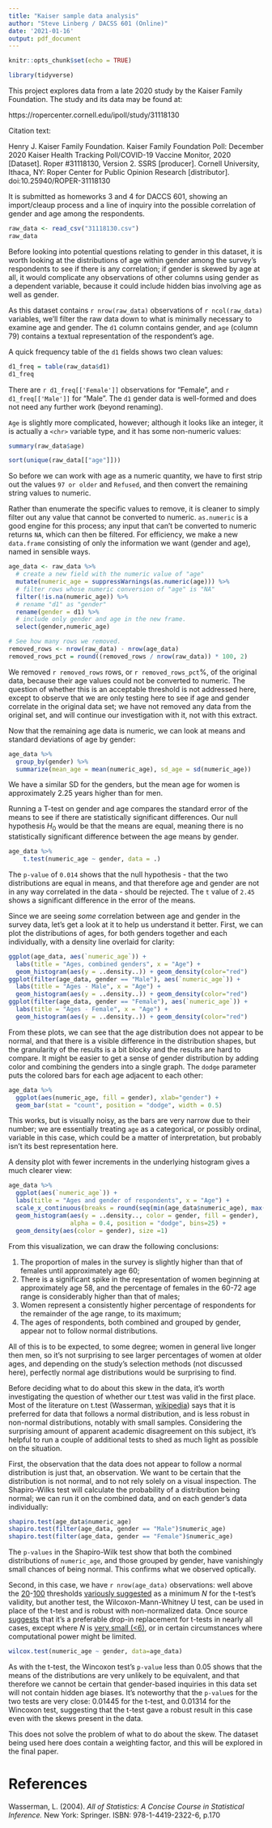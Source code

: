 ```yaml
---
title: "Kaiser sample data analysis"
author: "Steve Linberg / DACSS 601 (Online)"
date: '2021-01-16'
output: pdf_document
---
```


```r
knitr::opts_chunk$set(echo = TRUE)
```

```r
library(tidyverse)
```

This project explores data from a late 2020 study by the Kaiser Family Foundation. The study and its data may be found at:

https://ropercenter.cornell.edu/ipoll/study/31118130

Citation text: 

Henry J. Kaiser Family Foundation. Kaiser Family Foundation Poll: December 2020 Kaiser Health Tracking Poll/COVID-19 Vaccine Monitor, 2020 [Dataset]. Roper #31118130, Version 2. SSRS [producer]. Cornell University, Ithaca, NY: Roper Center for Public Opinion Research [distributor]. doi:10.25940/ROPER-31118130

It is submitted as homeworks 3 and 4 for DACCS 601, showing an import/cleaup process and a line of inquiry into the possible correlation of gender and age among the respondents.

```r
raw_data <- read_csv("31118130.csv")
raw_data
```

Before looking into potential questions relating to gender in this dataset, it is worth looking at the distributions of age within gender among the survey's respondents to see if there is any correlation; if gender is skewed by age at all, it would complicate any observations of other columns using gender as a dependent variable, because it could include hidden bias involving age as well as gender.

As this dataset contains `r nrow(raw_data)` observations of `r ncol(raw_data)` variables, we'll filter the raw data down to what is minimally necessary to examine age and gender. The `d1` column contains gender, and `age` (column 79) contains a textual representation of the respondent's age.

A quick frequency table of the `d1` fields shows two clean values:

```r
d1_freq = table(raw_data$d1)
d1_freq
```

There are `r d1_freq[['Female']]` observations for "Female", and `r d1_freq[['Male']]` for "Male". The `d1` gender data is well-formed and does not need any further work (beyond renaming).

`Age` is slightly more complicated, however; although it looks like an integer, it is actually a `<chr>` variable type, and it has some non-numeric values:

```r
summary(raw_data$age)
```


```r
sort(unique(raw_data[["age"]]))
```
So before we can work with age as a numeric quantity, we have to first strip out the values `97 or older` and `Refused`, and then convert the remaining string values to numeric.

Rather than enumerate the specific values to remove, it is cleaner to simply filter out any value that cannot be converted to numeric. `as.numeric` is a good engine for this process; any input that can't be converted to numeric returns `NA`, which can then be filtered. For efficiency, we make a new `data.frame` consisting of only the information we want (gender and age), named in sensible ways.

```r
age_data <- raw_data %>%
  # create a new field with the numeric value of "age"
  mutate(numeric_age = suppressWarnings(as.numeric(age))) %>%
  # filter rows whose numeric conversion of "age" is "NA"
  filter(!is.na(numeric_age)) %>%
  # rename "d1" as "gender"
  rename(gender = d1) %>%
  # include only gender and age in the new frame.
  select(gender,numeric_age)

# See how many rows we removed.
removed_rows <- nrow(raw_data) - nrow(age_data)
removed_rows_pct = round((removed_rows / nrow(raw_data)) * 100, 2)
```

We removed `r removed_rows` rows, or `r removed_rows_pct`%, of the original data, because their age values could not be converted to numeric. The question of whether this is an acceptable threshold is not addressed here, except to observe that we are only testing here to see if age and gender correlate in the original data set; we have not removed any data from the original set, and will continue our investigation with it, not with this extract.

Now that the remaining age data is numeric, we can look at means and standard deviations of age by gender:

```r
age_data %>%
  group_by(gender) %>%
  summarize(mean_age = mean(numeric_age), sd_age = sd(numeric_age))
```

We have a similar SD for the genders, but the mean age for women is approximately 2.25 years higher than for men. 

Running a T-test on gender and age compares the standard error of the means to see if there are statistically significant differences. Our null hypothesis $H_0$ would be that the means are equal, meaning there is no statistically significant difference between the age means by gender.

```r
age_data %>%
    t.test(numeric_age ~ gender, data = .)
```

The `p-value` of `0.014` shows that the null hypothesis - that the two distributions are equal in means, and that therefore age and gender are not in any way correlated in the data - should be rejected. The `t` value of `2.45` shows a significant difference in the error of the means. 

Since we are seeing *some* correlation between age and gender in the survey data, let's get a look at it to help us understand it better. First, we can plot the distributions of ages, for both genders together and each individually, with a density line overlaid for clarity:

```r
ggplot(age_data, aes(`numeric_age`)) + 
  labs(title = "Ages, combined genders", x = "Age") +
  geom_histogram(aes(y = ..density..)) + geom_density(color="red")
ggplot(filter(age_data, gender == "Male"), aes(`numeric_age`)) +
  labs(title = "Ages - Male", x = "Age") +
  geom_histogram(aes(y = ..density..)) + geom_density(color="red")
ggplot(filter(age_data, gender == "Female"), aes(`numeric_age`)) +
  labs(title = "Ages - Female", x = "Age") +
  geom_histogram(aes(y = ..density..)) + geom_density(color="red")
```
From these plots, we can see that the age distribution does not appear to be normal, and that there is a visible difference in the distribution shapes, but the granularity of the results is a bit blocky and the results are hard to compare. It might be easier to get a sense of gender distribution by adding color and combining the genders into a single graph. The `dodge` parameter puts the colored bars for each age adjacent to each other:

```r
age_data %>% 
  ggplot(aes(numeric_age, fill = gender), xlab="gender") + 
  geom_bar(stat = "count", position = "dodge", width = 0.5)
```
This works, but is visually noisy, as the bars are very narrow due to their number; we are essentially treating `age` as a categorical, or possibly ordinal, variable in this case, which could be a matter of interpretation, but probably isn't its best representation here.

A density plot with fewer increments in the underlying histogram gives a much clearer view:

```r
age_data %>% 
  ggplot(aes(`numeric_age`)) + 
  labs(title = "Ages and gender of respondents", x = "Age") +
  scale_x_continuous(breaks = round(seq(min(age_data$numeric_age), max(age_data$numeric_age), by = 4),1)) +
  geom_histogram(aes(y = ..density.., color = gender, fill = gender),  
                 alpha = 0.4, position = "dodge", bins=25) + 
  geom_density(aes(color = gender), size =1)
```
From this visualization, we can draw the following conclusions:

1. The proportion of males in the survey is slightly higher than that of females until approximately age 60;
1. There is a significant spike in the representation of women beginning at approximately age 58, and the percentage of females in the 60-72 age range is considerably higher than that of males;
1. Women represent a consistently higher percentage of respondents for the remainder of the age range, to its maximum;
1. The ages of respondents, both combined and grouped by gender, appear not to follow normal distributions.

All of this is to be expected, to some degree; women in general live longer then men, so it's not surprising to see larger percentages of women at older ages, and depending on the study's selection methods (not discussed here), perfectly normal age distributions would be surprising to find.

Before deciding what to do about this skew in the data, it's worth investigating the question of whether our t.test was valid in the first place. Most of the literature on t.test (Wasserman, [wikipedia](https://en.wikipedia.org/wiki/Student%27s_t-test#Assumptions)) says that it is preferred for data that follows a normal distribution, and is less robust in non-normal distributions, notably with small samples. Considering the surprising amount of apparent academic disagreement on this subject, it's helpful to run a couple of additional tests to shed as much light as possible on the situation.

First, the observation that the data does not appear to follow a normal distribution is just that, an observation. We want to be certain that the distribution is not normal, and to not rely solely on a visual inspection. The Shapiro-Wilks test will calculate the probability of a distribution being normal; we can run it on the combined data, and on each gender's data individually:

```r
shapiro.test(age_data$numeric_age)
shapiro.test(filter(age_data, gender == "Male")$numeric_age)
shapiro.test(filter(age_data, gender == "Female")$numeric_age)
```
The `p-values` in the Shapiro-Wilk test show that both the combined distributions of `numeric_age`, and those grouped by gender, have vanishingly small chances of being normal. This confirms what we observed optically.

Second, in this case, we have `r nrow(age_data)` observations: well above the [20](https://www.statisticshowto.com/probability-and-statistics/non-normal-distributions/)-[100](https://thestatsgeek.com/2013/09/28/the-t-test-and-robustness-to-non-normality/) thresholds [variously suggested](https://stats.stackexchange.com/a/9575) as a minimum $N$ for the t-test's validity, but another test, the Wilcoxon-Mann-Whitney U test, can be used in place of the t-test and is robust with non-normalized data. Once source [suggests](https://stats.stackexchange.com/a/9575) that it's a preferable drop-in replacement for t-tests in nearly all cases, except where $N$ is [very small (<6)](https://stats.stackexchange.com/questions/121852/how-to-choose-between-t-test-or-non-parametric-test-e-g-wilcoxon-in-small-sam), or in certain circumstances where computational power might be limited.

```r
wilcox.test(numeric_age ~ gender, data=age_data)
```

As with the t-test, the Wincoxon test's `p-value` less than 0.05 shows that the means of the distributions are very unlikely to be equivalent, and that therefore we cannot be certain that gender-based inquiries in this data set will not contain hidden age biases. It's noteworthy that the `p-value`s for the two tests are very close: 0.01445 for the t-test, and 0.01314 for the Wincoxon test, suggesting that the t-test gave a robust result in this case even with the skews present in the data.

This does not solve the problem of what to do about the skew. The dataset being used here does contain a weighting factor, and this will be explored in the final paper.

# References

Wasserman, L. (2004). *All of Statistics: A Concise Course in Statistical Inference.* New York: Springer. ISBN: 978-1-4419-2322-6, p.170

 